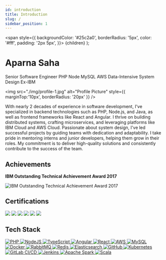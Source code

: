 ```yaml
---
id: introduction
title: Introduction
slug: /
sidebar_position: 1
---
```



  <span
    style={{
      backgroundColor: '#25c2a0',
      borderRadius: '5px',
      color: '#fff',
      padding: '2px 5px',
    }}>
    {children}
  </span>
);


# Aparna Saha

<Highlight>Senior Software Engineer</Highlight> <Highlight>PHP</Highlight> <Highlight>Node</Highlight> <Highlight>MySQL</Highlight> <Highlight>AWS</Highlight> <Highlight>Data-Intensive System Design</Highlight> <Highlight>Ex-IBM</Highlight>

<img src="./img/profile-1.jpg" alt="Profile Picture" style={{ marginTop:'10px', borderRadius: '20px' }} />

With nearly 2 decades of experience in software development, I've specialized in backend technologies such as PHP, Node.js, and Java, as well as frontend frameworks like React and Angular. I thrive on building distributed systems, crafting microservices, and leveraging platforms like IBM Cloud and AWS Cloud. Passionate about system design, I've led successful projects by guiding teams with dedication and adaptability. I take pride in mentoring interns and junior developers, helping them grow in their roles. My commitment is to deliver high-quality solutions and consistently contribute to the success of the team.

<a href="https://www.linkedin.com/in/aparnasaha/" target="_blank" rel="noreferrer" className="profile-social-btn" ><i className="fab fa-linkedin fa-2x"></i></a>
<a href="https://github.com/treadyaparna" target="_blank" rel="noreferrer" className="profile-social-btn" ><i className="fab fa-github fa-2x"></i></a>


## Achievements

**IBM Outstanding Technical Achievement Award 2017**

<img src={outstandingTechnicalAchievementAward} alt="IBM Outstanding Technical Achievement Award 2017" className="award-img" />

## Certifications

<div className="certificate-stack">
    <a href="https://www.credly.com/badges/a0570710-065d-4978-bf40-c8dbe6e65c3f"><img src={ibmCloudEssentials} /></a>
    <a href="https://www.credly.com/badges/e9d4e073-92be-4449-a2e2-7c15849d773c"><img src={salesIncentivesProfessional} /></a>
    <a href="https://www.credly.com/badges/23aea0ab-3c77-46ac-8d49-f6cdf6c8fb75"><img src={phpTestdome} /></a>
    <a href="https://www.testdome.com/certificates/1f49f88895fb496fbfd3856e6f9bd9b1"><img src={agileExplorer} /></a>
    <a href="https://www.credly.com/badges/fc8245c9-6487-44a4-a194-696da1307b29"><img src={securityAndPrivacyByDesign} /></a>
    <a href="https://www.credly.com/badges/fee22b7d-0cad-4ee1-b5dc-0c435132f896/linked_in_profile"><img src={thinkLikeAHacker} /></a>
</div>

## Tech Stack

<div className="tech-stack">
  <a href="https://www.php.net/" target="_blank" rel="noreferrer">
    <img alt="PHP" src="https://cdn.jsdelivr.net/gh/devicons/devicon/icons/php/php-original.svg" />
  </a>
  <a href="https://nodejs.org/" target="_blank" rel="noreferrer">
    <img alt="NodeJS" src="https://cdn.jsdelivr.net/gh/devicons/devicon/icons/nodejs/nodejs-original.svg" />
  </a>
  <a href="https://www.typescriptlang.org/" target="_blank" rel="noreferrer">
    <img alt="TypeScript" src="https://cdn.jsdelivr.net/gh/devicons/devicon/icons/typescript/typescript-plain.svg" />
  </a>
  <a href="https://angular.io/" target="_blank" rel="noreferrer">
    <img alt="Angular" src="https://cdn.jsdelivr.net/gh/devicons/devicon/icons/angularjs/angularjs-plain.svg" />
  </a>
  <a href="https://reactjs.org/" target="_blank" rel="noreferrer">
    <img alt="React" src="https://cdn.jsdelivr.net/gh/devicons/devicon/icons/react/react-original.svg" />
  </a>
  <a href="https://aws.amazon.com/" target="_blank" rel="noreferrer">
    <img alt="AWS" src="https://cdn.jsdelivr.net/gh/devicons/devicon/icons/amazonwebservices/amazonwebservices-original-wordmark.svg" />
  </a>
  <a href="https://www.mysql.com/" target="_blank" rel="noreferrer">
    <img alt="MySQL" src="https://cdn.jsdelivr.net/gh/devicons/devicon/icons/mysql/mysql-original.svg" />
  </a>
  <a href="https://www.docker.com/" target="_blank" rel="noreferrer">
    <img alt="Docker" src="https://cdn.jsdelivr.net/gh/devicons/devicon/icons/docker/docker-original.svg" />
  </a>
  <a href="https://www.rabbitmq.com/" target="_blank" rel="noreferrer">
    <img alt="RabbitMQ" src="https://cdn.jsdelivr.net/gh/devicons/devicon/icons/rabbitmq/rabbitmq-original.svg" />
  </a>
  <a href="https://redis.io/" target="_blank" rel="noreferrer">
    <img alt="Redis" src="https://cdn.jsdelivr.net/gh/devicons/devicon/icons/redis/redis-original.svg" />
  </a>
  <a href="https://www.elastic.co/" target="_blank" rel="noreferrer">
    <img alt="Elasticsearch" src="https://cdn.jsdelivr.net/gh/devicons/devicon/icons/elasticsearch/elasticsearch-original.svg" />
  </a>
  <a href="https://github.com/" target="_blank" rel="noreferrer">
    <img alt="GitHub" src="https://cdn.jsdelivr.net/gh/devicons/devicon/icons/github/github-original.svg" />
  </a>
  <a href="https://kubernetes.io/" target="_blank" rel="noreferrer">
    <img alt="Kubernetes" src="https://cdn.jsdelivr.net/gh/devicons/devicon/icons/kubernetes/kubernetes-plain.svg" />
  </a>
  <a href="https://about.gitlab.com/stages-devops-lifecycle/continuous-integration/" target="_blank" rel="noreferrer">
    <img alt="GitLab CI/CD" src="https://cdn.jsdelivr.net/gh/devicons/devicon/icons/gitlab/gitlab-original.svg" />
  </a>
  <a href="https://www.jenkins.io/" target="_blank" rel="noreferrer">
    <img alt="Jenkins" src="https://cdn.jsdelivr.net/gh/devicons/devicon/icons/jenkins/jenkins-original.svg" />
  </a>
  <a href="https://spark.apache.org/" target="_blank" rel="noreferrer">
    <img alt="Apache Spark" src="https://cdn.jsdelivr.net/gh/devicons/devicon/icons/apache/apache-original.svg" />
  </a>
  <a href="https://www.scala-lang.org/" target="_blank" rel="noreferrer">
    <img alt="Scala" src="https://cdn.jsdelivr.net/gh/devicons/devicon/icons/scala/scala-original.svg" />
  </a>
</div>
